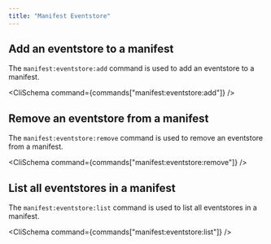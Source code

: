 ```yaml
---
title: "Manifest Eventstore"
---
```



## Add an eventstore to a manifest

The `manifest:eventstore:add` command is used to add an eventstore to a manifest.

<CliSchema command={commands["manifest:eventstore:add"]} />

## Remove an eventstore from a manifest

The `manifest:eventstore:remove` command is used to remove an eventstore from a manifest.

<CliSchema command={commands["manifest:eventstore:remove"]} />

## List all eventstores in a manifest

The `manifest:eventstore:list` command is used to list all eventstores in a manifest.

<CliSchema command={commands["manifest:eventstore:list"]} />
